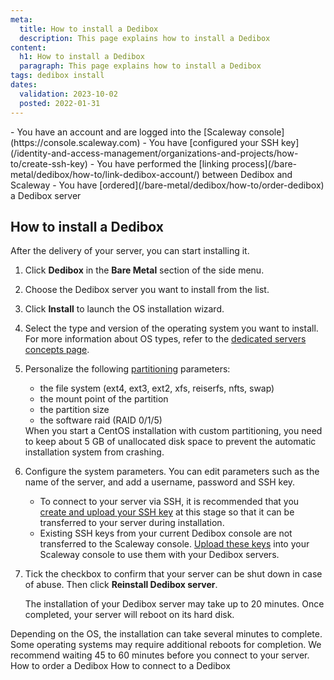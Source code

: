 ```yaml
---
meta:
  title: How to install a Dedibox
  description: This page explains how to install a Dedibox
content:
  h1: How to install a Dedibox
  paragraph: This page explains how to install a Dedibox
tags: dedibox install
dates:
  validation: 2023-10-02
  posted: 2022-01-31
---
```


<Macro id="dedibox-scaleway-migration" />

<Macro id="requirements" >

<Message type="requirement">
  - You have an account and are logged into the [Scaleway console](https://console.scaleway.com)
  - You have [configured your SSH key](/identity-and-access-management/organizations-and-projects/how-to/create-ssh-key)
  - You have performed the [linking process](/bare-metal/dedibox/how-to/link-dedibox-account/) between Dedibox and Scaleway
  - You have [ordered](/bare-metal/dedibox/how-to/order-dedibox) a Dedibox server
</Message>

## How to install a Dedibox

After the delivery of your server, you can start installing it.

1. Click **Dedibox** in the **Bare Metal** section of the side menu.
2. Choose the Dedibox server you want to install from the list.
3. Click **Install** to launch the OS installation wizard.
4. Select the type and version of the operating system you want to install.
    <Message type="tip">
      For more information about OS types, refer to the [dedicated servers concepts page](/bare-metal/dedibox/concepts/#os-type).
    </Message>
5. Personalize the following [partitioning](/bare-metal/dedibox/concepts/#partitioning) parameters:
    - the file system (ext4, ext3, ext2, xfs, reiserfs, nfts, swap)
    - the mount point of the partition
    - the partition size
    - the software raid (RAID 0/1/5)

    <Message type="note">
      When you start a CentOS installation with custom partitioning, you need to keep about 5 GB of unallocated disk space to prevent the automatic installation system from crashing.
    </Message>
6. Configure the system parameters. You can edit parameters such as the name of the server, and add a username, password and SSH key.
    <Message type="note">
      * To connect to your server via SSH, it is recommended that you [create and upload your SSH key](/identity-and-access-management/organizations-and-projects/how-to/create-ssh-key/) at this stage so that it can be transferred to your server during installation.
      * Existing SSH keys from your current Dedibox console are not transferred to the Scaleway console. [Upload these keys](/identity-and-access-management/organizations-and-projects/how-to/create-ssh-key#how-to-upload-the-public-ssh-key-to-the-scaleway-interface) into your Scaleway console to use them with your Dedibox servers.
    </Message>
7. Tick the checkbox to confirm that your server can be shut down in case of abuse. Then click **Reinstall Dedibox server**.

    The installation of your Dedibox server may take up to 20 minutes. Once completed, your server will reboot on its hard disk.

<Message type="note">
  Depending on the OS, the installation can take several minutes to complete. Some operating systems may require additional reboots for completion. We recommend waiting 45 to 60 minutes before you connect to your server.
</Message>


<Navigation title="See also">
  <PreviousButton to="/bare-metal/dedibox/how-to/order-dedibox">How to order a Dedibox</PreviousButton>
  <NextButton to="/bare-metal/dedibox/how-to/connect-to-dedibox">How to connect to a Dedibox</NextButton>
</Navigation>